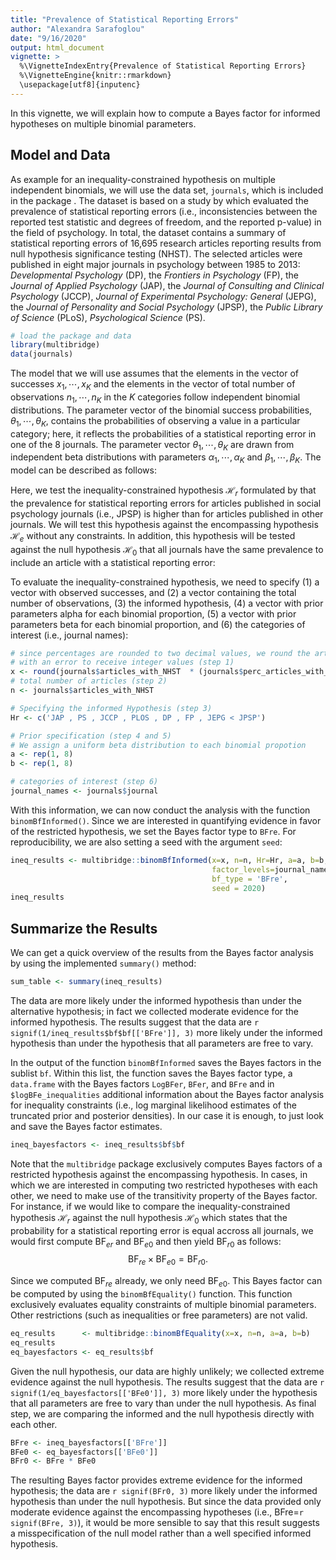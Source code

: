 ```yaml
---
title: "Prevalence of Statistical Reporting Errors"
author: "Alexandra Sarafoglou"
date: "9/16/2020"
output: html_document
vignette: >
  %\VignetteIndexEntry{Prevalence of Statistical Reporting Errors}
  %\VignetteEngine{knitr::rmarkdown}
  \usepackage[utf8]{inputenc}
---
```


In this vignette, we will explain how to compute a Bayes factor for informed hypotheses on 
multiple binomial parameters. 

## Model and Data

As example for an inequality-constrained hypothesis on multiple independent binomials, we will use the data set, `journals`, which is included in the package \code{multibridge}. The dataset is based on a study by \citeA{nuijten2016prevalence} which evaluated the prevalence of statistical reporting errors (i.e., inconsistencies between the reported test statistic and degrees of freedom, and the reported p-value) in the field of psychology. In total, the dataset contains a summary of statistical reporting errors of 16,695 research articles reporting results from null hypothesis significance testing (NHST). The selected articles were published in eight major journals in psychology between 1985 to 2013: *Developmental Psychology* (DP), the *Frontiers in Psychology* (FP), the *Journal of Applied Psychology* (JAP), the *Journal of Consulting and Clinical Psychology* (JCCP), *Journal of Experimental Psychology: General* (JEPG), the *Journal of Personality and Social Psychology* (JPSP), the *Public Library of Science* (PLoS), *Psychological Science* (PS).

```r
# load the package and data
library(multibridge)
data(journals)
```

The model that we will use assumes that the elements in the vector of successes $x_1, \cdots, x_K$ and the elements in the vector of total number of observations $n_1, \cdots, n_K$ in the $K$ categories follow independent binomial distributions. The parameter vector of the binomial success probabilities, $\theta_1, \cdots, \theta_K$, contains the probabilities of observing a value in a particular category; here, it reflects the probabilities of a statistical reporting error in one of the 8 journals. The parameter vector $\theta_1, \cdots, \theta_K$ are drawn from independent beta distributions with parameters $\alpha_1, \cdots, \alpha_K$ and $\beta_1, \cdots, \beta_K$. The model can be described as follows:

\begin{align}
  x_1 \cdots x_K & \sim \prod_{k = 1}^K \text{Binomial}(\theta_k, n_k) \\
  \theta_1 \cdots \theta_K &\sim \prod_{k = 1}^K \text{Beta}(\alpha_k, beta_k) \\
\end{align}

Here, we test the inequality-constrained hypothesis $\mathcal{H}_r$ formulated by \citeA{nuijten2016prevalence} that the prevalence for statistical reporting errors for articles published in social psychology journals (i.e., JPSP) is higher than for articles published in other journals. We will test this hypothesis against the encompassing hypothesis $\mathcal{H}_e$ without any constraints. In addition, this hypothesis will be tested against the null hypothesis $\mathcal{H}_0$ that all journals have the same prevalence to include an article with a statistical reporting error:

\begin{align*}
    \mathcal{H}_r &: \theta_{\text{DP}}, \theta_{\text{FP}}, \theta_{\text{JAP}} , \theta_{\text{JCCP}} , \theta_{\text{JEPG}} , \theta_{\text{PLoS}}, \theta_{\text{PS}}) < \theta_{\text{JPSP}} \\
    \mathcal{H}_e &: \theta_{\text{DP}} ,  \theta_{\text{FP}} ,  \cdots , \theta_{\text{JPSP}}
    \mathcal{H}_0 &: \theta_{\text{DP}} =  \theta_{\text{FP}} =  \cdots = \theta_{\text{JPSP}}.
\end{align*}

To evaluate the inequality-constrained hypothesis, we need to specify (1) a vector with observed successes, and (2) a vector containing the total number of observations, (3) the informed hypothesis, (4) a vector with prior parameters alpha for each binomial proportion, (5) a vector with prior parameters beta for each binomial proportion, and (6) the categories of interest (i.e., journal names): 

```r
# since percentages are rounded to two decimal values, we round the articles
# with an error to receive integer values (step 1)
x <- round(journals$articles_with_NHST  * (journals$perc_articles_with_errors/100))
# total number of articles (step 2)
n <- journals$articles_with_NHST 

# Specifying the informed Hypothesis (step 3)
Hr <- c('JAP , PS , JCCP , PLOS , DP , FP , JEPG < JPSP')

# Prior specification (step 4 and 5)
# We assign a uniform beta distribution to each binomial propotion
a <- rep(1, 8)
b <- rep(1, 8)

# categories of interest (step 6)
journal_names <- journals$journal
```

With this information, we can now conduct the analysis with the function `binomBfInformed()`. Since we are interested in quantifying evidence in favor of the restricted hypothesis, we set the Bayes factor type to `BFre`. For reproducibility, we are also setting a seed with the argument `seed`:

```r
ineq_results <- multibridge::binomBfInformed(x=x, n=n, Hr=Hr, a=a, b=b, 
                                             factor_levels=journal_names, 
                                             bf_type = 'BFre',
                                             seed = 2020)
ineq_results
```

## Summarize the Results

We can get a quick overview of the results from the Bayes factor analysis
by using the implemented `summary()` method:

```r
sum_table <- summary(ineq_results)
```

The data are more likely under the informed hypothesis than under the 
alternative hypothesis; in fact we collected moderate evidence for the informed
hypothesis. The results suggest that the data 
are `r signif(1/ineq_results$bf$bf[['BFre']], 3)` more likely under
the informed hypothesis than under the hypothesis that all parameters are 
free to vary.

In the output of the function `binomBfInformed` saves the Bayes factors
in the sublist `bf`. Within this list, the function saves the Bayes factor type,
a `data.frame` with the Bayes factors `LogBFer`, `BFer`, and `BFre` and 
in `$logBFe_inequalities` additional information about the Bayes factor analysis
for inequality constraints (i.e., log marginal likelihood estimates of the 
truncated prior and posterior densities). In our case it is enough, to just look
and save the Bayes factor estimates.

```r
ineq_bayesfactors <- ineq_results$bf$bf
```

Note that the `multibridge` package exclusively computes Bayes factors of a restricted hypothesis against the encompassing hypothesis. In cases, in which we are interested in computing two restricted hypotheses with each other, we need to make use of the transitivity property of the Bayes factor. For instance, if we would like to compare the inequality-constrained hypothesis $\mathcal{H}_r$ against the null hypothesis $\mathcal{H}_0$ which states that the probability for a statistical reporting error is equal accross all journals, we would first compute $\text{BF}_{er}$ and $\text{BF}_{e0}$ and then yield $\text{BF}_{r0}$ as follows:
$$\text{BF}_{re} \times \text{BF}_{e0} = \text{BF}_{r0}.$$

Since we computed $\text{BF}_{re}$ already, we only need $\text{BF}_{e0}$. This
Bayes factor can be computed by using the `binomBfEquality()` function. This
function exclusively evaluates equality constraints of multiple binomial parameters.
Other restrictions (such as inequalities or free parameters) are not valid.

```r
eq_results      <- multibridge::binomBfEquality(x=x, n=n, a=a, b=b)
eq_results
eq_bayesfactors <- eq_results$bf
```

Given the null hypothesis, our data are highly unlikely; we collected
extreme evidence against the null hypothesis. The results suggest that the data 
are `r signif(1/eq_bayesfactors[['BFe0']], 3)` more likely under
the hypothesis that all parameters are free to vary than under the null hypothesis.
As final step, we are comparing the informed and the null hypothesis directly with
each other.

```r
BFre <- ineq_bayesfactors[['BFre']]
BFe0 <- eq_bayesfactors[['BFe0']]
BFr0 <- BFre * BFe0
```
The resulting Bayes factor provides extreme evidence for the informed hypothesis;
the data are `r signif(BFr0, 3)` more likely under the informed hypothesis than 
under the null hypothesis. But since the data provided only moderate evidence against the
encompassing hypotheses (i.e., BFre=`r signif(BFre, 3)`), it would be more
sensible to say that this result suggests a misspecification of
the null model rather than a well specified informed hypothesis.